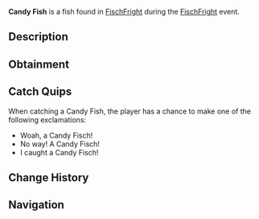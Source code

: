 {{FishInfobox
|image          = Candy Fish.png
|rarity         = Limited
|event          = FischFright
|sea            = First Sea
|location       = [[FischFright]]
|sublocation    = 
|sources        = Fishing Rod
|radar_location = 
|xp             = 400
|weather        = Clear
|time           = 
|season         = Winter
|bait           = Flakes
|base_weight    = 1
|base_value     = 200
|weight_range   = 0.5
|base_chance    = 10
|base_resil     = 50
}}
'''Candy Fish''' is a {{Rarity|Limited}} fish found in [[FischFright]] during the [[FischFright]] event.

== Description ==
{{Description|The Candy Fisch is a vibrant, bright coloured fish, formed from glucose and carbon. Known for their playful nature, and sweet gummy texture. Only can be caught during FischFright.|Bestiary Entry}}

== Obtainment ==
{{Description|Only can be caught during FischFright.|Bestiary Hint}}
{{Fish Availability|
FischFright/Frightful Pool
|top_rods      = 
Leviathan's Fang Rod\34435.41\52982.75;
Krampus's Rod\33467.53\38156.02;
Magma Rod\31975.65\36454.87;
Trident Rod\31046.87\50674.45;
Great Rod of Oscar\30959.62\40293.3;
Flimsy Rod\28027.4\45369.97;
Training Rod\22502.19\44333.91;
Free Spirit Rod\29520.14\48182.55;
Lucky Rod\18988.47\32309.46;
Astralhook Rod\29709.41\40192.35;
Ethereal Prism Rod\29706.27\40557.5;
No-Life Rod\29155.26\42004.47;
Seraphic Rod\28983.55\40881.3;
Rod Of The Forgotten Fang\27166.17\38847.6;
Challenger's Rod\26542.81\38657.58;
Rod Of The Depths\24544.29\35741.81;
Zeus Rod\24345.76\35743.71;
Verdant Shear Rod\24029.27\35508.14;
Rod Of The Exalted One\23878.59\36623.93;
Blazebringer Rod\23112.92\34072.07;
Depthseeker Rod\22113.32\33039.91;
Avalanche Rod\19964.79\29948.58;
Volcanic Rod\18970.22\28270.47;
Steady Rod\7996.28\10910.56
|recommended   = Trident Rod
}}

== Catch Quips ==
When catching a Candy Fish, the player has a chance to make one of the following exclamations:
* Woah, a Candy Fisch!
* No way! A Candy Fisch!
* I caught a Candy Fisch!

== Change History ==
{{Change History|{{subst:Current Version}}}}

== Navigation ==
{{Fish Navbox|FischFright}}